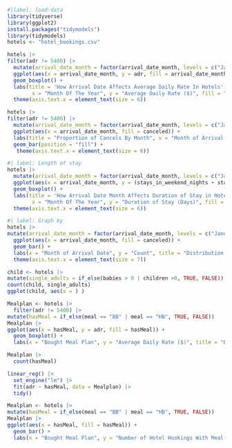 ```r
#|label: load-data 
library(tidyverse)
library(ggplot2)
install.packages("tidymodels")
library(tidymodels)
hotels <- "hotel_bookings.csv"
```

```r
hotels |>
filter(adr != 5400) |>
  mutate(arrival_date_month = factor(arrival_date_month, levels = c("January", "February", "March", "April", "May", "June", "July", "August", "September", "October", "November", "December"))) |>
  ggplot(aes(x = arrival_date_month, y = adr, fill = arrival_date_month)) +
  geom_boxplot() +
  labs(title = 'How Arrival Date Affects Average Daily Rate In Hotels', 
        x = "Month Of The Year", y = "Average Daily Rate ($)", fill = "Month") +
  theme(axis.text.x = element_text(size = 6))
```
```r
hotels |>
filter(adr != 5400) |>
  mutate(arrival_date_month = factor(arrival_date_month, levels = c("January", "February", "March", "April", "May", "June", "July", "August", "September", "October", "November", "December")), canceled = if_else(is_canceled == 0, FALSE, TRUE)) |>
  ggplot(aes(x = arrival_date_month, fill = canceled)) +
  labs(title = "Proportion of Cancels By Month", x = "Month of Arrival Date", y = "Proportion", fill = "Canceled") + 
  geom_bar(position = "fill") +
   theme(axis.text.x = element_text(size = 6))
```
```r
#| label: Length of stay
hotels |>
  mutate(arrival_date_month = factor(arrival_date_month, levels = c("January", "February", "March", "April", "May", "June", "July", "August", "September", "October", "November", "December"))) |>
  ggplot(aes(x = arrival_date_month, y = (stays_in_weekend_nights + stays_in_week_nights), fill = arrival_date_month)) +
  geom_boxplot() +
  labs(title = 'How Arrival Date Month Affects Duration of Stay in Hotels', 
        x = "Month Of The Year", y = "Duration of Stay (Days)", fill = "Month") +
  theme(axis.text.x = element_text(size = 6))
```



```r
#| label: Graph by 
hotels |>
mutate(arrival_date_month = factor(arrival_date_month, levels = c("January", "February", "March", "April", "May", "June", "July", "August", "September", "October", "November", "December")), canceled = if_else(is_canceled == 0, FALSE, TRUE)) |>
  ggplot(aes(x = arrival_date_month, fill = canceled)) +
  geom_bar() +
  labs(x = "Month of Arrival Date", y = "Count", title = "Distribution of Hotel Bookings by Month", fill = "Canceled")+
  theme(axis.text.x = element_text(size = 7))
```

```r

child <- hotels |>
mutate(single_adults = if_else(babies > 0 | children >0, TRUE, FALSE)) 
count(child, single_adults)
ggplot(child, aes(x = ) )
```

```r
Mealplan <- hotels |>
  filter(adr != 5400) |>
mutate(hasMeal = if_else(meal == "BB" | meal == "HB", TRUE, FALSE)) 
Mealplan |>
ggplot(aes(x = hasMeal, y = adr, fill = hasMeal)) +
  geom_boxplot() +
  labs(x = "Bought Meal Plan", y = "Average Daily Rate ($)", title = "Distribution of Average Daily Rate by Meal Plan", fill = "Bought Meal Plan")

Mealplan |>
  count(hasMeal)
```
```r
linear_reg() |>
  set_engine("lm") |>
  fit(adr ~ hasMeal, data = Mealplan) |>
  tidy()
```
```r
Mealplan <- hotels |>
mutate(hasMeal = if_else(meal == "BB" | meal == "HB", TRUE, FALSE)) 
Mealplan |>
ggplot(aes(x = hasMeal, fill = hasMeal)) +
  geom_bar() +
  labs(x = "Bought Meal Plan", y = "Number of Hotel Hookings With Meal Plan", title = "Distribution of Customers With and Without Meal Plan", fill = "Bought Meal Plan")

```

